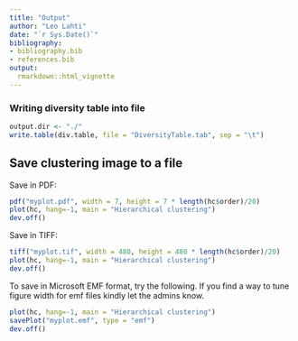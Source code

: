```yaml
---
title: "Output"
author: "Leo Lahti"
date: "`r Sys.Date()`"
bibliography: 
- bibliography.bib
- references.bib
output: 
  rmarkdown::html_vignette
---
```

<!--
  %\VignetteEngine{knitr::rmarkdown}
  %\VignetteIndexEntry{microbiome tutorial - output}
  %\usepackage[utf8]{inputenc}
  %\VignetteEncoding{UTF-8}  
-->


### Writing diversity table into file

```r
output.dir <- "./"
write.table(div.table, file = "DiversityTable.tab", sep = "\t")
```

## Save clustering image to a file

Save in PDF:

```r
pdf("myplot.pdf", width = 7, height = 7 * length(hc$order)/20)
plot(hc, hang=-1, main = "Hierarchical clustering")
dev.off()
```

Save in TIFF:

```r
tiff("myplot.tif", width = 480, height = 480 * length(hc$order)/20)
plot(hc, hang=-1, main = "Hierarchical clustering")
dev.off()
```

To save in Microsoft EMF format, try the following. If you find a
way to tune figure width for emf files kindly let the admins know.

```r
plot(hc, hang=-1, main = "Hierarchical clustering")
savePlot("myplot.emf", type = "emf")
dev.off()
```

